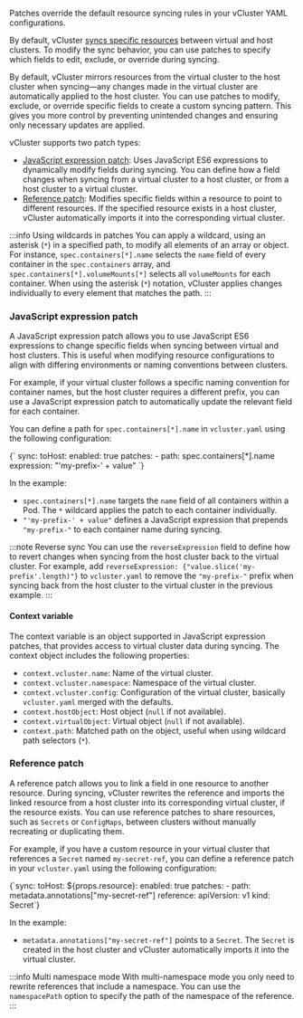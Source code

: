 
<ProAdmonition/>

Patches override the default resource syncing rules in your vCluster YAML configurations.

By default, vCluster [syncs specific resources](https://www.vcluster.com/docs/vcluster/next/configure/vcluster-yaml/sync/) between virtual and host clusters. To modify the sync behavior, you can use patches to specify which fields to edit, exclude, or override during syncing.

By default, vCluster mirrors resources from the virtual cluster to the host cluster when syncing—any changes made in the virtual cluster are automatically applied to the host cluster. You can use patches to modify, exclude, or override specific fields to create a custom syncing pattern. This gives you more control by preventing unintended changes and ensuring only necessary updates are applied.

vCluster supports two patch types:

- [JavaScript expression patch](#javascript-expression-patch): Uses JavaScript ES6 expressions to dynamically modify fields during syncing. You can define how a field changes when syncing from a virtual cluster to a host cluster, or from a host cluster to a virtual cluster.
- [Reference patch](#reference-patch): Modifies specific fields within a resource to point to different resources. If the specified resource exists in a host cluster, vCluster automatically imports it into the corresponding virtual cluster.

:::info Using wildcards in patches
You can apply a wildcard, using an asterisk (`*`) in a specified path, to modify all elements of an array or object.
For instance, `spec.containers[*].name` selects the `name` field of every container in the `spec.containers` array, and `spec.containers[*].volumeMounts[*]` selects all `volumeMounts` for each container. 
When using the asterisk (`*`) notation, vCluster applies changes individually to every element that matches the path.
:::

### JavaScript expression patch

A JavaScript expression patch allows you to use JavaScript ES6 expressions to change specific fields when syncing between virtual and host clusters. 
This is useful when modifying resource configurations to align with differing environments or naming conventions between clusters.

For example, if your virtual cluster follows a specific naming convention for container names, but the host cluster requires a different prefix, you can use a JavaScript expression patch to automatically update the relevant field for each container.

You can define a path for `spec.containers[*].name` in `vcluster.yaml` using the following configuration:

<CodeBlock language="yaml">
{`
sync:
  toHost:
    enabled: true
    patches:
    - path: spec.containers[*].name
      expression: "'my-prefix-' + value"
`}
</CodeBlock>

In the example:

  - `spec.containers[*].name` targets the `name` field of all containers within a Pod. The `*` wildcard applies the patch to each container individually.
  - `"'my-prefix-' + value"` defines a JavaScript expression that prepends `"my-prefix-"` to each container name during syncing.

:::note Reverse sync
You can use the `reverseExpression` field to define how to revert changes when syncing from the host cluster back to the virtual cluster.
For example, add `reverseExpression: {"value.slice('my-prefix'.length)"}` to `vcluster.yaml` to remove the `"my-prefix-"` prefix when syncing back from the host cluster to the virtual cluster in the previous example.
:::

#### Context variable

The context variable is an object supported in JavaScript expression patches, that provides access to virtual cluster data during syncing. The context object includes the following properties:

* `context.vcluster.name`: Name of the virtual cluster.
* `context.vcluster.namespace`: Namespace of the virtual cluster.
* `context.vcluster.config`: Configuration of the virtual cluster, basically `vcluster.yaml` merged with the defaults.
* `context.hostObject`: Host object (`null` if not available).
* `context.virtualObject`: Virtual object (`null` if not available).
* `context.path`: Matched path on the object, useful when using wildcard path selectors (`*`).

### Reference patch

A reference patch allows you to link a field in one resource to another resource. During syncing, vCluster rewrites the reference and imports the linked resource from a host cluster into its corresponding virtual cluster, if the resource exists.
You can use reference patches to share resources, such as `Secrets` or `ConfigMaps`, between clusters without manually recreating or duplicating them.

For example, if you have a custom resource in your virtual cluster that references a `Secret` named `my-secret-ref`, you can define a reference patch in your `vcluster.yaml` using the following configuration:

<CodeBlock language="yaml">
{`sync:
  toHost:
    ${props.resource}:
      enabled: true
      patches:
      - path: metadata.annotations["my-secret-ref"]
        reference:
          apiVersion: v1
          kind: Secret`}
</CodeBlock>

In the example:

  - `metadata.annotations["my-secret-ref"]` points to a `Secret`. The `Secret` is created in the host cluster and vCluster automatically imports it into the virtual cluster.

:::info Multi namespace mode
With multi-namespace mode you only need to rewrite references that include a namespace. You can use the `namespacePath` option to specify the path of the namespace of the reference.
:::
